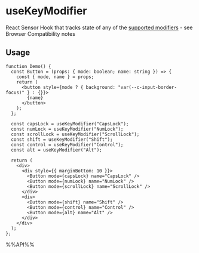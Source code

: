 # useKeyModifier

React Sensor Hook that tracks state of any of the [supported modifiers](https://developer.mozilla.org/en-US/docs/Web/API/KeyboardEvent/getModifierState#browser_compatibility) - see Browser Compatibility notes


## Usage

```tsx live
function Demo() {
  const Button = (props: { mode: boolean; name: string }) => {
    const { mode, name } = props;
    return (
      <button style={mode ? { background: "var(--c-input-border-focus)" } : {}}>
        {name}
      </button>
    );
  };

  const capsLock = useKeyModifier("CapsLock");
  const numLock = useKeyModifier("NumLock");
  const scrollLock = useKeyModifier("ScrollLock");
  const shift = useKeyModifier("Shift");
  const control = useKeyModifier("Control");
  const alt = useKeyModifier("Alt");

  return (
    <div>
      <div style={{ marginBottom: 10 }}>
        <Button mode={capsLock} name="CapsLock" />
        <Button mode={numLock} name="NumLock" />
        <Button mode={scrollLock} name="ScrollLock" />
      </div>
      <div>
        <Button mode={shift} name="Shift" />
        <Button mode={control} name="Control" />
        <Button mode={alt} name="Alt" />
      </div>
    </div>
  );
};

```

%%API%%
